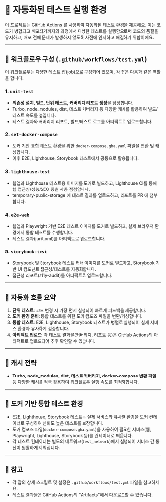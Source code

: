 # 🤖 자동화된 테스트 실행 환경

이 프로젝트는 GitHub Actions 를 사용하여 자동화된 테스트 환경을 제공해요.
이는 코드가 병합되고 배포되기까지의 과정에서 다양한 테스트를 실행함으로써 코드의 품질을 유지하고,
배포 전에 문제가 발생하지 않도록 사전에 인지하고 해결하기 위함이에요.

---

## 🔄 워크플로우 구성 (`.github/workflows/test.yml`)

이 워크플로우는 다양한 테스트 잡(job)으로 구성되어 있으며, 각 잡은 다음과 같은 역할을 합니다.

### 1. `unit-test`
- **의존성 설치, 빌드, 단위 테스트, 커버리지 리포트 생성**을 담당합니다.
- Turbo, node_modules, dist, 테스트 커버리지 등 다양한 캐시를 활용하여 빌드/테스트 속도를 높입니다.
- 테스트 결과와 커버리지 리포트, 빌드/테스트 로그를 아티팩트로 업로드합니다.

### 2. `set-docker-compose`
- 도커 기반 통합 테스트 환경을 위한 `docker-compose.gha.yaml` 파일을 변환 및 캐싱합니다.
- 이후 E2E, Lighthouse, Storybook 테스트에서 공통으로 활용됩니다.

### 3. `lighthouse-test`
- 웹앱과 Lighthouse 테스트용 이미지를 도커로 빌드하고, Lighthouse CI를 통해 웹 접근성/성능/SEO 등을 자동 점검합니다.
- temporary-public-storage 에 테스트 결과를 업로드하고, 리포트를 PR 에 첨부합니다.

### 4. `e2e-web`
- 웹앱과 Playwright 기반 E2E 테스트 이미지를 도커로 빌드하고, 실제 브라우저 환경에서 통합 테스트를 수행합니다.
- 테스트 결과(junit.xml)를 아티팩트로 업로드합니다.

### 5. `storybook-test`
- Storybook 및 Storybook 테스트 러너 이미지를 도커로 빌드하고, Storybook 기반 UI 컴포넌트 접근성/테스트를 자동화합니다.
- 접근성 리포트(a11y-audit)를 아티팩트로 업로드합니다.

---

## 🔁 자동화 흐름 요약

1. **단위 테스트**: 코드 변경 시 가장 먼저 실행되어 빠르게 피드백을 제공합니다.
2. **도커 환경 준비**: 통합 테스트를 위한 도커 컴포즈 파일을 변환/캐싱합니다.
3. **통합 테스트**: E2E, Lighthouse, Storybook 테스트가 병렬로 실행되어 실제 서비스 환경과 유사하게 검증합니다.
4. **아티팩트 업로드**: 각 테스트 결과물(커버리지, 리포트 등)은 GitHub Actions의 아티팩트로 업로드되어 추후 확인할 수 있습니다.

---

## 💾 캐시 전략

- **Turbo, node_modules, dist, 테스트 커버리지, docker-compose 변환 파일** 등 다양한 캐시를 적극 활용하여 워크플로우 실행 속도를 최적화합니다.

---

## 🐳 도커 기반 통합 테스트 환경

- E2E, Lighthouse, Storybook 테스트는 실제 서비스와 유사한 환경을 도커 컨테이너로 구성하여 신뢰도 높은 테스트를 보장합니다.
- 도커 컴포즈 파일(`docker-compose.gha.yaml`)을 사용하여 필요한 서비스(웹, Playwright, Lighthouse, Storybook 등)를 컨테이너로 띄웁니다.
- 각 테스트 컨테이너는 별도의 네트워크(`test_network`)에서 실행되어 서비스 간 통신이 원활하게 이뤄집니다.

---

## 📌 참고

- 각 잡의 상세 스크립트 및 설정은 `.github/workflows/test.yml` 파일을 참고하세요.
- 테스트 결과물은 GitHub Actions의 "Artifacts"에서 다운로드할 수 있습니다.
